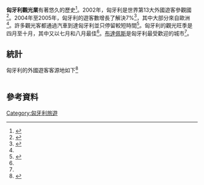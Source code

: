 '''匈牙利觀光業'''有著悠久的歷史<ref name=Hudman>{{cite book |title=Geography of Travel & Tourism |last=Hudman |first=Lloyd E. |author2=Eva H. Essa |author3=Richard H. Jackson |year=2002 |url=http://books.google.com/books?id=MyGjpyNAur0C |publisher=Thomson Delmar Learning |isbn=0-7668-3256-2 |pages=284–285 |access-date=2016-02-02 |archive-date=2020-11-05 |archive-url=https://web.archive.org/web/20201105074405/https://books.google.com/books?id=MyGjpyNAur0C }}</ref>。2002年，匈牙利是世界第13大外國遊客參觀國 <ref name=Hall>{{cite book |title=Tourism and Transition: Governance, Transformation and Development
  |last=Hall |first=Derek R. |url=http://books.google.com/books?id=VWsb148C1zAC |year=2004 |publisher=CABI Publishing |isbn=0-85199-748-1 |pages=74 }}</ref>。2004年至2005年，匈牙利的遊客數增長了解決7%<ref name=Lyman>{{cite news |first=Rick |last=Lyman |title=Budapest Is Stealing Some of Prague’s Spotlight |url=http://travel.nytimes.com/2006/09/03/travel/03journey.html?pagewanted=1 |work=The New York Times |date=2006-09-03 |accessdate=2008-05-24 |archive-date=2011-05-20 |archive-url=https://web.archive.org/web/20110520042700/http://travel.nytimes.com/2006/09/03/travel/03journey.html?pagewanted=1 |dead-url=no }}</ref>，其中大部分來自歐洲<ref name=Hudman/>。許多觀光客都通過汽車到達匈牙利並只停留較短時間<ref name=Boniface>{{cite book |title=Worldwide Destinations: The Geography of Travel and Tourism |url=https://archive.org/details/worldwidedestina0000boni_q2v5 |last=Boniface |first=Brian G. |author2=Christopher P. Cooper  |year=2005 |publisher=Butterworth-Heinemann |isbn=0-7506-5997-1 |pages=[https://archive.org/details/worldwidedestina0000boni_q2v5/page/210 210] }}</ref>。匈牙利的觀光旺季是四月至十月，其中又以七月和八月最佳<ref name=Hudman/>。[[布達佩斯|布達佩斯]]是匈牙利最受歡迎的城市<ref name=Hall/>。
==統計==
匈牙利的外國遊客客源地如下<ref>{{Cite web |url=http://itthon.hu/documents/28123/8118959/StatElo_2014_EN_oldalankent.pdf/ae2bd624-0bab-4d16-b37b-8c3bd15a0e8c |title=Tourism in Hungary 2014 |access-date=2016-02-02 |archive-date=2017-08-27 |archive-url=https://web.archive.org/web/20170827154401/http://itthon.hu/documents/28123/8118959/StatElo_2014_EN_oldalankent.pdf/ae2bd624-0bab-4d16-b37b-8c3bd15a0e8c }}</ref>
{| class="wikitable"
|-
|- style="color:white;"
!  style="width:5px; background:#00966E;"|排名
!  style="width:130px; background:#00966E;"| 國家
!  style="width:50px; background:#00966E;"| 人數
|- 
|1||{{flagcountry|Germany}}|| 555,433
|-
|2||{{flagcountry|Austria}}|| 294,824
|-
|3||{{flagcountry|United Kingdom}}|| 292,342
|-
|4||{{flagcountry|Italy}}|| 237,086
|-
|5||{{flagcountry|United States}} || 230,621
|-
|6||{{flagcountry|Romania}} || 230,436
|-
|7||{{flagcountry|Poland}} ||  228,606
|-
|8||{{flagcountry|Czech Republic}} ||  216,223
|-
|9||{{flagcountry|Russia}} || 193,252
|-
|10||{{flagcountry|Slovakia}} || 153,729
|}
==參考資料==
{{reflist}}
{{欧洲題目|觀光}}

[[Category:匈牙利旅遊|Category:匈牙利旅遊]]